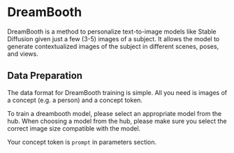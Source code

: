 # DreamBooth

DreamBooth is a method to personalize text-to-image models like Stable Diffusion given just a few (3-5) images of a subject. It allows the model to generate contextualized images of the subject in different scenes, poses, and views.

## Data Preparation

The data format for DreamBooth training is simple. All you need is images of a concept (e.g. a person) and a concept token.

To train a dreambooth model, please select an appropriate model from the hub.
When choosing a model from the hub, please make sure you select the correct image size compatible with the model.

Your concept token is `prompt` in parameters section.